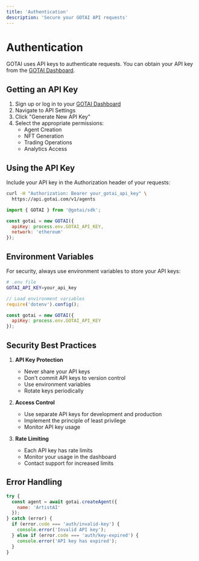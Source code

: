 ```yaml
---
title: 'Authentication'
description: 'Secure your GOTAI API requests'
---
```


# Authentication

GOTAI uses API keys to authenticate requests. You can obtain your API key from the [GOTAI Dashboard](https://gotai.com/dashboard).

## Getting an API Key

1. Sign up or log in to your [GOTAI Dashboard](https://gotai.com/dashboard)
2. Navigate to API Settings
3. Click "Generate New API Key"
4. Select the appropriate permissions:
   - Agent Creation
   - NFT Generation
   - Trading Operations
   - Analytics Access

## Using the API Key

Include your API key in the Authorization header of your requests:

```bash
curl -H "Authorization: Bearer your_gotai_api_key" \
  https://api.gotai.com/v1/agents
```

```javascript
import { GOTAI } from '@gotai/sdk';

const gotai = new GOTAI({
  apiKey: process.env.GOTAI_API_KEY,
  network: 'ethereum'
});
```

## Environment Variables

For security, always use environment variables to store your API keys:

```bash
# .env file
GOTAI_API_KEY=your_api_key
```

```javascript
// Load environment variables
require('dotenv').config();

const gotai = new GOTAI({
  apiKey: process.env.GOTAI_API_KEY
});
```

## Security Best Practices

1. **API Key Protection**
   - Never share your API keys
   - Don't commit API keys to version control
   - Use environment variables
   - Rotate keys periodically

2. **Access Control**
   - Use separate API keys for development and production
   - Implement the principle of least privilege
   - Monitor API key usage

3. **Rate Limiting**
   - Each API key has rate limits
   - Monitor your usage in the dashboard
   - Contact support for increased limits

## Error Handling

```javascript
try {
  const agent = await gotai.createAgent({
    name: 'ArtistAI'
  });
} catch (error) {
  if (error.code === 'auth/invalid-key') {
    console.error('Invalid API key');
  } else if (error.code === 'auth/key-expired') {
    console.error('API key has expired');
  }
}
